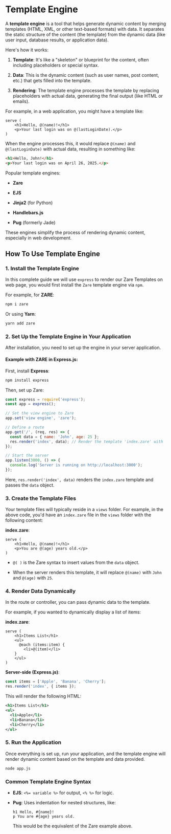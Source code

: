 # Template Engine

A **template engine** is a tool that helps generate dynamic content by merging templates (HTML, XML, or other text-based formats) with data. It separates the static structure of the content (the template) from the dynamic data (like user input, database results, or application data).

Here's how it works:

1. **Template**: It's like a "skeleton" or blueprint for the content, often including placeholders or special syntax.

2. **Data**: This is the dynamic content (such as user names, post content, etc.) that gets filled into the template.

3. **Rendering**: The template engine processes the template by replacing placeholders with actual data, generating the final output (like HTML or emails).

For example, in a web application, you might have a template like:

```zare
serve (
    <h1>Hello, @(name)!</h1>
    <p>Your last login was on @(lastLoginDate).</p>
)
```

When the engine processes this, it would replace `@(name)` and `@(lastLoginDate)` with actual data, resulting in something like:

```html
<h1>Hello, John!</h1>
<p>Your last login was on April 26, 2025.</p>
```

Popular template engines:

- **Zare**

- **EJS**

- **Jinja2** (for Python)

- **Handlebars.js**

- **Pug** (formerly Jade)

These engines simplify the process of rendering dynamic content, especially in web development.

## How To Use Template Engine

### 1. **Install the Template Engine**

In this complete guide we will use `express` to render our Zare Templates on web page, you would first install the `Zare` template engine via `npm`.

For example, for **ZARE**:

```bash
npm i zare
```

Or using **Yarn**:

```bash
yarn add zare
```

### 2. **Set Up the Template Engine in Your Application**

After installation, you need to set up the engine in your server application.

#### Example with **ZARE** in **Express.js**:

First, install **Express**:

```bash
npm install express
```

Then, set up Zare:

```javascript filename="index.js"
const express = require('express');
const app = express();

// Set the view engine to Zare
app.set('view engine', 'zare');

// Define a route
app.get('/', (req, res) => {
  const data = { name: 'John', age: 25 };
  res.render('index', data); // Render the template 'index.zare' with 'data'
});

// Start the server
app.listen(3000, () => {
  console.log('Server is running on http://localhost:3000');
});
```

Here, `res.render('index', data)` renders the `index.zare` template and passes the `data` object.

### 3. **Create the Template Files**

Your template files will typically reside in a `views` folder. For example, in the above code, you'd have an `index.zare` file in the `views` folder with the following content:

**index.zare**:

```zare filename="index.zare"
serve (
    <h1>Hello, @(name)!</h1>
    <p>You are @(age) years old.</p>
)
```

- `@( )` is the Zare syntax to insert values from the `data` object.

- When the server renders this template, it will replace `@(name)` with `John` and `@(age)` with `25`.

### 4. **Render Data Dynamically**

In the route or controller, you can pass dynamic data to the template.

For example, if you wanted to dynamically display a list of items:

**index.zare**:

```zare filename="index.zare"
serve (
    <h1>Items List</h1>
    <ul>
      @each (items:item) {
        <li>@(item)</li>
    }
    </ul>
)
```

**Server-side (Express.js)**:

```javascript
const items = ['Apple', 'Banana', 'Cherry'];
res.render('index', { items });
```

This will render the following HTML:

```xml
<h1>Items List</h1>
<ul>
  <li>Apple</li>
  <li>Banana</li>
  <li>Cherry</li>
</ul>
```

### 5. **Run the Application**

Once everything is set up, run your application, and the template engine will render dynamic content based on the template and data provided.

```bash
node app.js
```

### Common Template Engine Syntax

- **EJS**: `<%= variable %>` for output, `<% %>` for logic.

- **Pug**: Uses indentation for nested structures, like:

  ```pug
  h1 Hello, #{name}!
  p You are #{age} years old.
  ```

  This would be the equivalent of the Zare example above.
